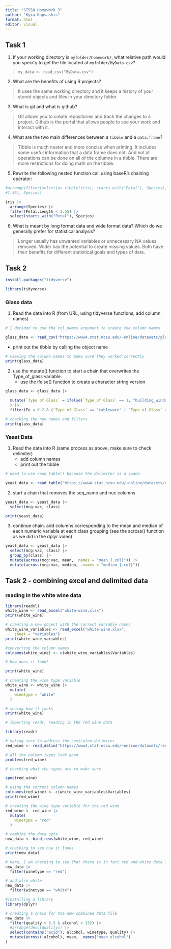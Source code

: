 ```yaml
---
title: "ST558 Homework 3"
author: "Kyra Kapsaskis"
format: html
editor: visual
---
```




## Task 1

1.  If your working directory is `myfolder/homework/`, what relative path would you specify to get the file located at `myfolder/MyData.csv`?

> `my_data <- read_csv("MyData.csv")`

2.  What are the benefits of using R projects?

> It uses the same working directory and it keeps a history of your stored objects and files in your directory folder.

3.  What is git and what is github?

> Git allows you to create repositories and track the changes to a project. Github is the portal that allows people to see your work and interact with it.

4.  What are the two main differences between a `tibble` and a `data.frame`?

> Tibble is much neater and more concise when printing. It includes some useful information that a data frame does not. And not all operations can be done on all of the columns in a tibble. There are more restrictions for doing math on the tibble.

5.  Rewrite the following nested function call using baseR's chaining operator:

```r
#arrange(filter(select(as_tibble(iris), starts_with("Petal"), Species), Petal.Length <
#1.55), Species)
```

```r
iris |>
  arrange(Species) |>
  filter(Petal.Length < 1.55) |>
  select(starts_with("Petal"), Species) 

```

6.  What is meant by long format data and wide format data? Which do we generally prefer for statistical analysis?

> Longer usually has unwanted variables or unnecessary NA values removed. Wider has the potential to create missing values. Both have their benefits for different statistical goals and types of data.

## Task 2

```r
install.packages("tidyverse")
```

```r
library(tidyverse)
```

### Glass data

1.  Read the data into R (from URL, using tidyverse functions, add column names)

```r
# I decided to use the col_names argument to create the column names

glass_data <- read_csv("https://www4.stat.ncsu.edu/~online/datasets/glass.data", col_names = c("Id", "RI", "Na", "Mg", "Al", "Si", "K", "Ca", "Ba", "Fe", "Type of Glass"))
```

-   print out the tibble by calling the object name

```r
# viewing the column names to make sure they worked correctly
print(glass_data)
```

2.  use the mutate() function to start a chain that overwrites the Type_of_glass variable.
    -   use the ifelse() function to create a character string version

```r
glass_data <- glass_data |> 
  
  mutate(`Type of Glass` = ifelse(`Type of Glass` == 1, "building_windows_float_processed", ifelse(`Type of Glass` == 2, "building_windows_non_float_processed", ifelse(`Type of Glass` == 3, "vehicle_windows_float_processed", ifelse(`Type of Glass` == 4, "vehicle_windows_non_float_processed", ifelse(`Type of Glass` == 5, "containers", ifelse(`Type of Glass` == 6, "tableware", ifelse(`Type of Glass` == 7, "headlamps", "NA")))))))
  ) |>
  filter(Fe < 0.2 & (`Type of Glass` == "tableware" | `Type of Glass` == "headlamps"))

```

```r
# checking the new names and filters
print(glass_data)
```

### Yeast Data

1.  Read the data into R (same process as above, make sure to check delimiter)
    -   add column names
    -   print out the tibble

```r

# need to use read_table() because the delimiter is a space

yeast_data <- read_table("https://www4.stat.ncsu.edu/~online/datasets/yeast.data", col_names = c("seq_name", "mcg", "gvh", "alm", "mit", "erl", "pox", "vac", "nuc", "class"))
```

2.  start a chain that removes the seq_name and nuc columns

```r
yeast_data <- yeast_data |>
  select(mcg:vac, class)
```

```r
print(yeast_data)
```

3.  continue chain. add columns corresponding to the mean and median of each numeric variable at each class grouping (see the across() function as we did in the dplyr video)

```r
yeast_data <- yeast_data |>
  select(mcg:vac, class) |>
  group_by(class) |>
  mutate(across(mcg:vac, mean, .names = "mean_{.col}")) |>
  mutate(across(mcg:vac, median, .names = "median_{.col}"))
```

## Task 2 - combining excel and delimited data

### reading in the white wine data

```r
library(readxl)
white_wine <- read_excel("white-wine.xlsx")
print(white_wine)
```

```r
# creating a new object with the correct variable names
white_wine_variables <- read_excel("white-wine.xlsx", 
    sheet = "variables")
print(white_wine_variables)
```

```r
#converting the column names
colnames(white_wine) <- c(white_wine_variables$Variables)
```

```r
# How does it look?

print(white_wine)
```

```r
# creating the wine type variable
white_wine <- white_wine |>
  mutate(
    winetype = "white"
  )
```

```r

# seeing how it looks
print(white_wine)
```

```r
# importing readr, reading in the red wine data

library(readr)
```

```r
# making sure to address the semicolon delimiter
red_wine <- read_delim("https://www4.stat.ncsu.edu/~online/datasets/red-wine.csv", delim = ";")
```

```r
# all the column types look good
problems(red_wine)
```

```r
# checking what the types are to make sure

spec(red_wine)
```

```r
# using the correct column names
colnames(red_wine) <- c(white_wine_variables$Variables)
print(red_wine)
```

```r

# creating the wine type variable for the red wine
red_wine <- red_wine |>
  mutate(
    winetype = "red"
  )
```

```r
# combine the data sets
new_data <- bind_rows(white_wine, red_wine)
```

```r
# checking to see how it looks
print(new_data)
```

```r
# Here, I am checking to see that there is in fact red and white data in this new object
new_data |>
  filter(winetype == "red")
```

```r
# and also white
new_data |>
  filter(winetype == "white")
```

```r
#installing a library
library(dplyr)
```

```r
# creating a chain for the new combined data file 
new_data |>
  filter(quality > 6.5 & alcohol < 132) |>
  #arrange(desc(quality)) |>
  select(contains("acid"), alcohol, winetype, quality) |>
  mutate(across(!alcohol), mean, .names("mean_alcohol")
)

```
